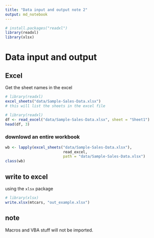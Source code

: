 ```yaml
---
title: "Data input and output note 2"
output: md_notebook
---
```

```r
# install.packages("readxl")
library(readxl)
library(xlsx)
```

# Data input and output

## Excel

Get the sheet names in the excel
```r
# library(readxl)
excel_sheets("data/Sample-Sales-Data.xlsx")
# this will list the sheets in the excel file
```


```r
# library(readxl)
df <- read_excel("data/Sample-Sales-Data.xlsx", sheet = "Sheet1")
head(df, 3)
```

### downlowd an entire workbook 

```r
wb <- lapply(excel_sheets("data/Sample-Sales-Data.xlsx"), 
                          read_excel, 
                          path = "data/Sample-Sales-Data.xlsx")
class(wb)
```

## write to excel

using the `xlsx` package
```r
# library(xlsx)
write.xlsx(mtcars, "out_example.xlsx")
```


## note

Macros and VBA stuff will not be imported.




#
#
#
#

